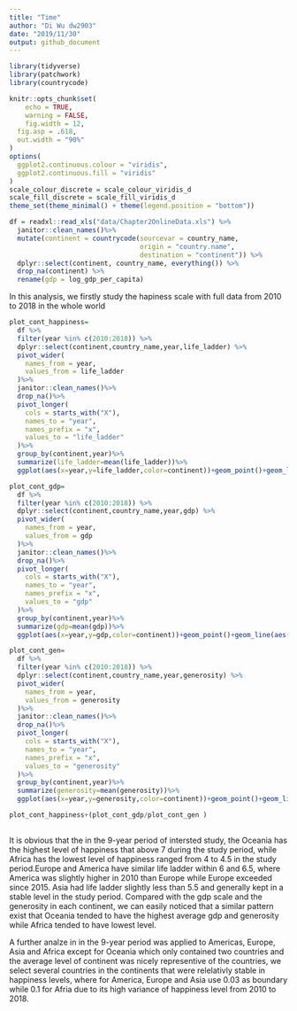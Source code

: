 ```yaml
---
title: "Time"
author: "Di Wu dw2903"
date: "2019/11/30"
output: github_document
---
```


```r
library(tidyverse)
library(patchwork)
library(countrycode)

knitr::opts_chunk$set(
	echo = TRUE,
	warning = FALSE,
	fig.width = 12, 
  fig.asp = .618,
  out.width = "90%"
)
options(
  ggplot2.continuous.colour = "viridis",
  ggplot2.continuous.fill = "viridis"
)
scale_colour_discrete = scale_colour_viridis_d
scale_fill_discrete = scale_fill_viridis_d
theme_set(theme_minimal() + theme(legend.position = "bottom"))
```


```r
df = readxl::read_xls("data/Chapter2OnlineData.xls") %>% 
  janitor::clean_names()%>%
  mutate(continent = countrycode(sourcevar = country_name,
                                 origin = "country.name",
                                 destination = "continent")) %>% 
  dplyr::select(continent, country_name, everything()) %>% 
  drop_na(continent) %>% 
  rename(gdp = log_gdp_per_capita)

```

In this analysis, we firstly study the hapiness scale with full data from 2010 to 2018 in the whole world
```r
plot_cont_happiness=
  df %>%
  filter(year %in% c(2010:2018)) %>%
  dplyr::select(continent,country_name,year,life_ladder) %>%
  pivot_wider(
    names_from = year,
    values_from = life_ladder
  )%>% 
  janitor::clean_names()%>%
  drop_na()%>%
  pivot_longer(
    cols = starts_with("X"),
    names_to = "year",
    names_prefix = "x",
    values_to = "life_ladder"
  )%>%
  group_by(continent,year)%>%
  summarize(life_ladder=mean(life_ladder))%>%
  ggplot(aes(x=year,y=life_ladder,color=continent))+geom_point()+geom_line(aes(group=continent))+labs(y="life ladder")

plot_cont_gdp=
  df %>%
  filter(year %in% c(2010:2018)) %>%
  dplyr::select(continent,country_name,year,gdp) %>%
  pivot_wider(
    names_from = year,
    values_from = gdp
  )%>% 
  janitor::clean_names()%>%
  drop_na()%>%
  pivot_longer(
    cols = starts_with("X"),
    names_to = "year",
    names_prefix = "x",
    values_to = "gdp"
  )%>%
  group_by(continent,year)%>%
  summarize(gdp=mean(gdp))%>%
  ggplot(aes(x=year,y=gdp,color=continent))+geom_point()+geom_line(aes(group=continent))  

plot_cont_gen=
  df %>%
  filter(year %in% c(2010:2018)) %>%
  dplyr::select(continent,country_name,year,generosity) %>%
  pivot_wider(
    names_from = year,
    values_from = generosity
  )%>% 
  janitor::clean_names()%>%
  drop_na()%>%
  pivot_longer(
    cols = starts_with("X"),
    names_to = "year",
    names_prefix = "x",
    values_to = "generosity"
  )%>%
  group_by(continent,year)%>%
  summarize(generosity=mean(generosity))%>%
  ggplot(aes(x=year,y=generosity,color=continent))+geom_point()+geom_line(aes(group=continent))  
```

```r
plot_cont_happiness+(plot_cont_gdp/plot_cont_gen )
  
```


It is obvious that the in the 9-year period of intersted study, the Oceania has the highest level of happiness that above 7 during the study period, while Africa has the lowest level of happiness ranged from 4 to 4.5 in the study period.Europe and America have similar life ladder within 6 and 6.5, where America was slightly higher in 2010 than Europe while Europe exceeded since 2015. Asia had life ladder slightly less than 5.5 and generally kept in a stable level in the study period. Compared with the gdp scale and the generosity in each continent, we can easily noticed that a similar pattern exist that Oceania tended to have the highest average gdp and generosity while Africa tended to have lowest level.


A further analze in in the 9-year period was applied to Americas, Europe, Asia and Africa except for Oceania which only contained two countries and the average level of continent was nicely representive of the countries, we select several countries in the continents that were relelativly stable in happiness levels, where for America, Europe and Asia use 0.03 as boundary while 0.1 for Afria due to its high variance of happiness level from 2010 to 2018. 


